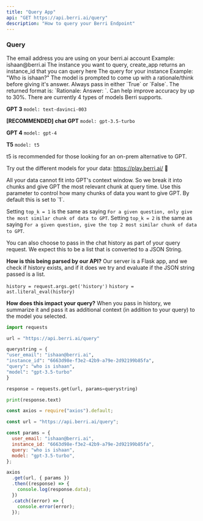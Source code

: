 ```yaml
---
title: "Query App"
api: "GET https://api.berri.ai/query"
description: "How to query your Berri Endpoint"
---
```


### Query

<ParamField query="user_email" type="string">
  The email address you are using on your berri.ai account Example:
  ishaan@berri.ai
</ParamField>
<ParamField query="instance_id" type="string">
  The instance you want to query, create_app returns an instance_id that you can
  query here
</ParamField>
<ParamField query="query" type="string">
  The query for your instance Example: "Who is ishaan?"
</ParamField>
<ParamField query="rationale" type="boolean">
  The model is prompted to come up with a rationale/think before giving it's answer. Always pass in either `True` or `False`. The returned format is: `Rationale: <model rationale> Answer: <model answer>`. 
  Can help improve accuracy by up to 30%. 
</ParamField>
<ParamField query="model" type="string" optional>
  There are currently 4 types of models Berri supports.

**GPT 3**
`model: text-davinci-003`

**[RECOMMENDED] chat GPT**
`model: gpt-3.5-turbo`

**GPT 4**
`model: gpt-4`

**T5**
`model: t5`

t5 is recommended for those looking for an on-prem alternative to GPT.

Try out the different models for your data: https://play.berri.ai/ 🚀

</ParamField>
<ParamField query="top_k" type="number" optional>
  All your data cannot fit into GPT's context window. So we break it into chunks and give GPT the most relevant chunk at query time. Use this parameter to control how many chunks of data you want to give GPT. By default this is set to `1`.

Setting `top_k = 1` is the same as saying `For a given question, only give the most similar chunk of data to GPT`.
Setting `top_k = 2` is the same as saying `For a given question, give the top 2 most similar chunk of data to GPT`.

</ParamField>
<ParamField query="history" type="string" optional>
  You can also choose to pass in the chat history as part of your query request. We expect this to be a list that is converted to a JSON String.

**How is this being parsed by our API?**
Our server is a Flask app, and we check if history exists, and if it does we try and evaluate if the JSON string passed is a list.

`history = request.args.get('history')`
`history = ast.literal_eval(history)`

**How does this impact your query?**
When you pass in history, we summarize it and pass it as additional context (in addition to your query) to the model you selected.

</ParamField>

<RequestExample>

```python python
import requests

url = "https://api.berri.ai/query"

querystring = {
"user_email": "ishaan@berri.ai",
"instance_id": "6663d98e-f3e2-42b9-a79e-2d92199b85fa",
"query": "who is ishaan",
"model": "gpt-3.5-turbo"
}

response = requests.get(url, params=querystring)

print(response.text)

```

```javascript javascript
const axios = require("axios").default;

const url = "https://api.berri.ai/query";

const params = {
  user_email: "ishaan@berri.ai",
  instance_id: "6663d98e-f3e2-42b9-a79e-2d92199b85fa",
  query: "who is ishaan",
  model: "gpt-3.5-turbo",
};

axios
  .get(url, { params })
  .then((response) => {
    console.log(response.data);
  })
  .catch((error) => {
    console.error(error);
  });
```

</RequestExample>
